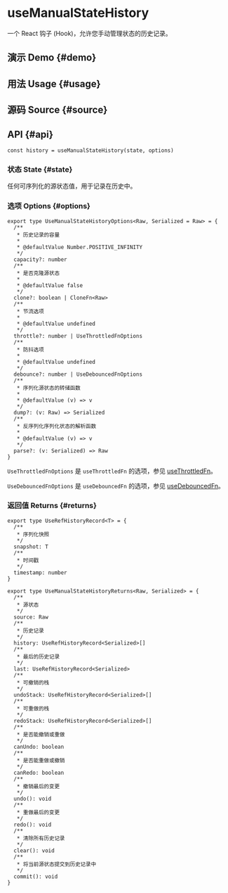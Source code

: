 # useManualStateHistory


<HooksType category="ProUtilities" />

一个 React 钩子 (Hook)，允许您手动管理状态的历史记录。

## 演示 Demo \{#demo}


<App />

## 用法 Usage \{#usage}



## 源码 Source \{#source}


<Source />

## API  \{#api}

```tsx
const history = useManualStateHistory(state, options)
```

### 状态 State \{#state}

任何可序列化的源状态值，用于记录在历史中。

### 选项 Options \{#options}

```tsx
export type UseManualStateHistoryOptions<Raw, Serialized = Raw> = {
  /**
   * 历史记录的容量
   *
   * @defaultValue Number.POSITIVE_INFINITY
   */
  capacity?: number
  /**
   * 是否克隆源状态
   *
   * @defaultValue false
   */
  clone?: boolean | CloneFn<Raw>
  /**
   * 节流选项
   *
   * @defaultValue undefined
   */
  throttle?: number | UseThrottledFnOptions
  /**
   * 防抖选项
   *
   * @defaultValue undefined
   */
  debounce?: number | UseDebouncedFnOptions
  /**
   * 序列化源状态的转储函数
   *
   * @defaultValue (v) => v
   */
  dump?: (v: Raw) => Serialized
  /**
   * 反序列化序列化状态的解析函数
   *
   * @defaultValue (v) => v
   */
  parse?: (v: Serialized) => Raw
}
```

`UseThrottledFnOptions` 是 `useThrottledFn` 的选项，参见 [useThrottledFn](/reference/use-throttled-fn/#options)。

`UseDebouncedFnOptions` 是 `useDebouncedFn` 的选项，参见 [useDebouncedFn](/reference/use-debounced-fn/#options)。

### 返回值 Returns \{#returns}

```tsx
export type UseRefHistoryRecord<T> = {
  /**
   * 序列化快照
   */
  snapshot: T
  /**
   * 时间戳
   */
  timestamp: number
}

export type UseManualStateHistoryReturns<Raw, Serialized> = {
  /**
   * 源状态
   */
  source: Raw
  /**
   * 历史记录
   */
  history: UseRefHistoryRecord<Serialized>[]
  /**
   * 最后的历史记录
   */
  last: UseRefHistoryRecord<Serialized>
  /**
   * 可撤销的栈
   */
  undoStack: UseRefHistoryRecord<Serialized>[]
  /**
   * 可重做的栈
   */
  redoStack: UseRefHistoryRecord<Serialized>[]
  /**
   * 是否能撤销或重做
   */
  canUndo: boolean
  /**
   * 是否能重做或撤销
   */
  canRedo: boolean
  /**
   * 撤销最后的变更
   */
  undo(): void
  /**
   * 重做最后的变更
   */
  redo(): void
  /**
   * 清除所有历史记录
   */
  clear(): void
  /**
   * 将当前源状态提交到历史记录中
   */
  commit(): void
}
```
